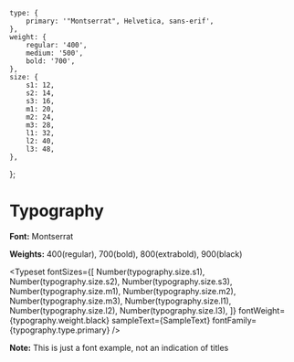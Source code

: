 
<Meta title="Typography" />

	type: {
		primary: '"Montserrat", Helvetica, sans-erif',
	},
	weight: {
		regular: '400',
		medium: '500',
		bold: '700',
	},
	size: {
		s1: 12,
		s2: 14,
		s3: 16,
		m1: 20,
		m2: 24,
		m3: 28,
		l1: 32,
		l2: 40,
		l3: 48,
	},
};


# Typography

**Font:** Montserrat

**Weights:** 400(regular), 700(bold), 800(extrabold), 900(black)


<Typeset
fontSizes={[
	Number(typography.size.s1),
	Number(typography.size.s2),
	Number(typography.size.s3),
	Number(typography.size.m1),
	Number(typography.size.m2),
	Number(typography.size.m3),
	Number(typography.size.l1),
	Number(typography.size.l2),
	Number(typography.size.l3),
]}
fontWeight={typography.weight.black}
sampleText={SampleText}
fontFamily={typography.type.primary}
/>

**Note:**
This is just a font example, not an indication of titles
